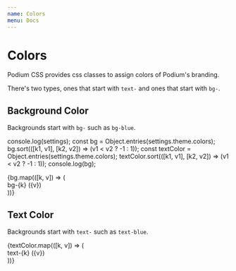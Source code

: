 ```yaml
---
name: Colors
menu: Docs
---
```



# Colors

Podium CSS provides css classes to assign colors of Podium's branding.

There's two types, ones that start with `text-` and ones that start with `bg-`.

## Background Color

Backgrounds start with `bg-` such as `bg-blue`.

console.log(settings);
const bg = Object.entries(settings.theme.colors);
bg.sort(([k1, v1], [k2, v2]) => (v1 < v2 ? -1 : 1));
const textColor = Object.entries(settings.theme.colors);
textColor.sort(([k1, v1], [k2, v2]) => (v1 < v2 ? -1 : 1));
console.log(bg);

<div
  className="p-5 rounded-lg"
  style={{
    backgroundImage:
      'linear-gradient(45deg, lightgray 25%, transparent 25%), linear-gradient(-45deg, lightgray 25%, transparent 25%), linear-gradient(45deg, transparent 75%, lightgray 75%), linear-gradient(-45deg, transparent 75%, lightgray 75%)',
    backgroundSize: '20px 20px',
    backgroundPosition: '0 0, 0 10px, 10px -10px, -10px 0px'
  }}
>
  {bg.map(([k, v]) => (
    <div key={k} className={`p-3 bg-${k} ${v < '#adb6be' ? 'text-white' : ''}`}>
      bg-{k} ({v})
    </div>
  ))}
</div>

## Text Color

Backgrounds start with `text-` such as `text-blue`.

<div className="p-5">
  {textColor.map(([k, v]) => (
    <div
      key={k}
      className={`p-3 text-${k} ${v === '#ffffff' ? 'bg-mineShaft' : ''}`}
    >
      text-{k} ({v})
    </div>
  ))}
</div>
